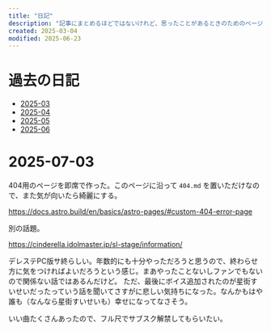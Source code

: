 ```yaml
---
title: "日記"
description: "記事にまとめるほどではないけれど、思ったことがあるときのためのページです。"
created: 2025-03-04
modified: 2025-06-23
---
```



# 過去の日記

- [2025-03](/diary/2025-03)
- [2025-04](/diary/2025-04)
- [2025-05](/diary/2025-05)
- [2025-06](/diary/2025-06)

# 2025-07-03

404用のページを即席で作った。このページに沿って `404.md` を置いただけなので、また気が向いたら綺麗にする。

https://docs.astro.build/en/basics/astro-pages/#custom-404-error-page

別の話題。

https://cinderella.idolmaster.jp/sl-stage/information/

デレステPC版サ終らしい。年数的にも十分やっただろうと思うので、終わらせ方に気をつければよいだろうという感じ。まあやったことないしファンでもないので関係ない話ではあるんだけど。
ただ、最後にボイス追加されたのが星街すいせいだったっていう話を聞いてさすがに悲しい気持ちになった。なんかもはや誰も（なんなら星街すいせいも）幸せになってなさそう。

いい曲たくさんあったので、フル尺でサブスク解禁してもらいたい。
